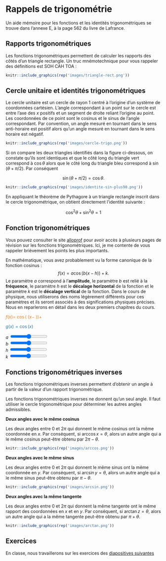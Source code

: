 # Rappels de trigonométrie {-}

Un aide mémoire pour les fonctions et les identités trigonométriques se trouve 
dans l'annexe E, à la page 562 du livre de Lafrance.


## Rapports trigonométriques {-}

Les fonctions trigonométriques permettent de calculer les rapports des côtés 
d'un triangle rectangle. Un truc mnémotechnique pour vous rappeler des 
définitions est SOH CAH TOA :

\begin{align*}
\sin\theta &= \frac{\mathrm{Opp}}{\mathrm{Hyp}}, &
\cos\theta &= \frac{\mathrm{Adj}}{\mathrm{Hyp}}, &
\tan\theta &= \frac{\sin\theta}{\cos\theta} = \frac{\mathrm{Opp}}{\mathrm{Adj}}.
\end{align*}

```r
knitr::include_graphics(rep('images/triangle-rect.png'))
```

## Cercle unitaire et identités trigonométriques {-}

Le cercle unitaire est un cercle de rayon $1$ centré à l'origine d'un système
de coordonnées cartésien. L'angle correspondant à un point sur le cercle est
entre l'axe des $x$ positifs et un segment de droite reliant l'origine au
point. Les coordonnées de ce point sont le cosinus et le sinus de l'angle
correspondant. Par convention, un angle mesuré en tournant dans le sens
anti-horaire est positif alors qu'un angle mesuré en tournant dans le sens
horaire est négatif.

```r
knitr::include_graphics(rep('images/cercle-trigo.png'))
```

Si on compare les deux triangles identifiés dans la figure ci-dessous, on
constate qu'ils sont identiques et que le côté long du triangle vert
correspond à $\cos\theta$ alors que le côté long du triangle bleu correspond à
$\sin(\theta + \pi/2)$. Par conséquent

$$\sin(\theta + \pi/2) = \cos\theta.$$

```r
knitr::include_graphics(rep('images/identite-sin-plus90.png'))
```

En appliquant le théorème de Pythagore à un triangle rectangle inscrit dans le
cercle trigonométrique, on obtient directement l'identité suivante :

$$\cos^2\theta + \sin^2\theta = 1$$

## Fonction trigonométriques {-}

Vous pouvez consulter le site
[alloprof](https://www.alloprof.qc.ca/bv/pages/m1459.aspx) pour avoir accès à
plusieurs pages de révision sur les fonctions trigonométriques. Ici, je me
contente de vous rappeler brièvement les points les plus importants.

En mathématique, vous avez probablement vu la forme canonique de la fonction
cosinus :
$$f(x) = a \cos(b(x - h)) + k.$$
Le paramètre $a$ correspond à l'**amplitude**, le paramètre $b$ est relié à
la **fréquence**, le paramètre $h$ est le **décalage horizontal** de la 
fonction et le paramètre $k$ est le **décalage vertical** de la fonction.
Dans le cours de physique, nous utiliserons des noms légèrement différents pour 
ces paramètres et ils seront associés à des significations physiques précises. 
Nous en reparlerons en détail dans les deux premiers chapitres du cours.

<div id="figure1"></div>
<div class="fctEquation" style="color: rgb(253, 125, 28)">
$f(x) =$ <span id="aValue"></span> $\cos($ <span id="bValue"></span> $(x -$
<span id="hValue"></span> $)) +$ <span id="kValue"></span>
</div>
<div class="fctEquation" style="color: rgb(42, 119, 178)">
$g(x) = \cos(x)$
</div>
<div class="controls">
<p>
$a$ <input id="a" type="range" min="0" max="5" step="0.1"
style="width: 120px;">
<br>
$b$ <input id="b" type="range" min="0" max="10" step="0.1"
style="width: 120px;">
<br>
$h$ <input id="h" type="range" min="-10" max="10" step="0.1"
style="width: 120px;">
<br>
$k$ <input id="k" type="range" min="-10" max="10" step="0.1"
style="width: 120px;">
</p>
</div>
<script src="http://d3js.org/d3.v4.min.js"></script>
<script src="js/plot.js"></script>
<script>
var x = d3.range(-10, 35, 0.05);
var y = x.map(function(d) { return Math.cos(d); });
var params = {a: 1, b: 1, h: 0, k: 0};
var plot = lineChart()
    .xAxisLabel("x")
    .yAxisLabel("y")
    .margins({top: 10, right: 20, bottom: 40, left: 60})
    .xdomain([0, 20])
    .ydomain([-5, 5])
    .toggleZoom();
d3.select("#figure1")
    .data([d3.zip(x, y)])
    .call(plot);
d3.select("#figure1")
    .data([d3.zip(x, y)])
    .call(plot);

function redraw() {
  y = x.map(function(d) {
    return params.a * Math.cos(params.b * (d - params.h)) + params.k; });
  plot.update(d3.zip(x, y), "#line1");
}

function set_control(varName) {
  d3.select("#" + varName + "Value")
    .html(params[varName]);
  document.getElementById(varName).value = params[varName];
  d3.select("#" + varName)
    .on("input", function() {
        params[varName] = +this.value;
        redraw();
        d3.select("#" + varName + "Value")
          .html(this.value);
    });
}

set_control("a")
set_control("b")
set_control("h")
set_control("k")
</script>


## Fonctions trigonométriques inverses {-}

Les fonctions trigonométriques inverses permettent d'obtenir un angle à partir 
de la valeur d'un rapport trigonométrique.

\begin{align*}
\arccos x = \theta \;\mathrm{ssi}\; & x = \cos\theta \\
                                  & \mathrm{et}\; \theta \in [0, \pi]
\end{align*}

\begin{align*}
\arcsin y = \theta \;\mathrm{ssi}\; & y = \sin\theta \\
                                  & \mathrm{et}\; \theta \in [-\pi/2, \pi/2]
\end{align*}

\begin{align*}
\arctan z = \theta \;\mathrm{ssi}\; & z = \tan\theta \\
                                  & \mathrm{et}\; \theta \in [-\pi/2, \pi/2]
\end{align*}

Les fonctions trigonométriques inverses ne donnent qu'un seul angle. Il faut 
utiliser le cercle trigonométrique pour déterminer les autres angles 
admissibles.

**Deux angles avec le même cosinus**

Les deux angles entre 0 et $2\pi$ qui donnent le même cosinus ont la même 
coordonnée en $x$. Par conséquent, si $\arccos x = \theta$, alors un autre 
angle qui a le même cosinus peut-être obtenu par $2\pi - \theta$.

```r
knitr::include_graphics(rep('images/arccos.png'))
```

**Deux angles avec le même sinus**

Les deux angles entre 0 et $2\pi$ qui donnent le même sinus ont la même 
coordonnée en $y$. Par conséquent, si $\arcsin y = \theta$, alors un autre 
angle qui a le même sinus peut-être obtenu par $\pi - \theta$.

```r
knitr::include_graphics(rep('images/arcsin.png'))
```

**Deux angles avec la même tangente**

Les deux angles entre 0 et $2\pi$ qui donnent la même tangente ont le même 
rapport des coordonnées en $x$ et en $y$. Par conséquent, si $\arctan z = 
\theta$, alors un autre angle qui a la même tangente peut-être obtenu par $\pi 
+ \theta$.

```r
knitr::include_graphics(rep('images/arctan.png'))
```


## Exercices {-}

En classe, nous travaillerons sur les exercices des [diapositives
suivantes][C0]

[C0]: https://docs.google.com/presentation/d/1pWQlcBJXSkTjmbjgQj2xilU2toqLs8Gx9WYogpKoIA0/edit?usp=sharing
